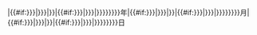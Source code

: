 <includeonly>{{Chinese calendar/year name|{{Chinese calendar/year|{{JD|{{#if:{{{1|{{{year|}}}}}}|{{{1|{{{year|}}}}}}|{{CURRENTYEAR}}}}|{{#if:{{{2|{{{month|}}}}}}|{{{2|{{{month|}}}}}}|{{CURRENTMONTH}}}}|{{#if:{{{3|{{{day|}}}}}}|{{{3|{{{day|}}}}}}|{{CURRENTDAY}}}}}}}}}}年{{Chinese calendar/month name|{{Chinese calendar/month|{{JD|{{#if:{{{1|{{{year|}}}}}}|{{{1|{{{year|}}}}}}|{{CURRENTYEAR}}}}|{{#if:{{{2|{{{month|}}}}}}|{{{2|{{{month|}}}}}}|{{CURRENTMONTH}}}}|{{#if:{{{3|{{{day|}}}}}}|{{{3|{{{day|}}}}}}|{{CURRENTDAY}}}}}}}}}}月{{Chinese calendar/day name|{{Chinese calendar/day|{{JD|{{#if:{{{1|{{{year|}}}}}}|{{{1|{{{year|}}}}}}|{{CURRENTYEAR}}}}|{{#if:{{{2|{{{month|}}}}}}|{{{2|{{{month|}}}}}}|{{CURRENTMONTH}}}}|{{#if:{{{3|{{{day|}}}}}}|{{{3|{{{day|}}}}}}|{{CURRENTDAY}}}}}}}}}}日</includeonly><noinclude>{{Documentation}}</noinclude>